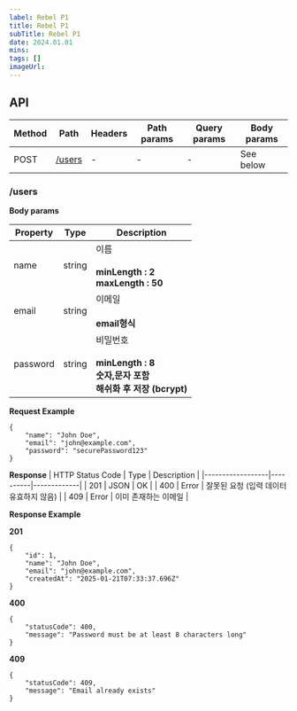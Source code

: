 ```yaml
---
label: Rebel P1
title: Rebel P1
subTitle: Rebel P1
date: 2024.01.01
mins: 
tags: []
imageUrl:
---
```

## API

| Method | Path                                      | Headers | Path params | Query params | Body params |
|--------|-------------------------------------------|---------|-------------|--------------|-------------|
| POST   | [/users](#/users)                    | -       | -           | -            | See below   |

### /users 

**Body params**

|  Property  |   Type   | Description |
|------------|----------|-------------|
| name       | string   | 이름  <br/><br/> **minLength : 2** <br/> **maxLength : 50** |
| email      | string   | 이메일 <br/><br/> **email형식** |
| password   | string   | 비밀번호  <br/><br/> **minLength : 8** <br/> **숫자,문자 포함** <br/> **해쉬화 후 저장 (bcrypt)** |

**Request Example**
```
{
    "name": "John Doe",
    "email": "john@example.com",
    "password": "securePassword123"
}
```

**Response**
| HTTP Status Code |   Type   | Description |
|------------------|----------|-------------|
| 201              | JSON     | OK          |
| 400              | Error    | 잘못된 요청 (입력 데이터 유효하지 않음) |
| 409              | Error    | 이미 존재하는 이메일 |

**Response Example**
<br/>

**201**
```
{
    "id": 1,
    "name": "John Doe",
    "email": "john@example.com",
    "createdAt": "2025-01-21T07:33:37.696Z"
}
```

**400**
```
{
    "statusCode": 400,
    "message": "Password must be at least 8 characters long"
}
```

**409**
```
{
    "statusCode": 409,
    "message": "Email already exists"
}
```